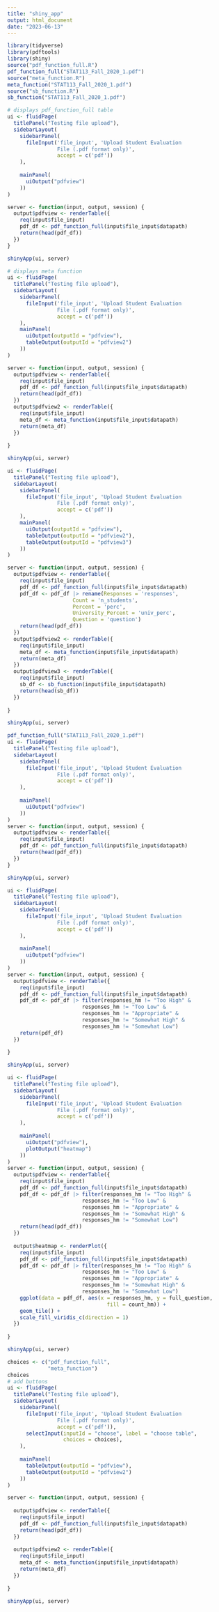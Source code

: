 ```yaml
---
title: "shiny_app"
output: html_document
date: "2023-06-13"
---
```


```r
library(tidyverse)
library(pdftools)
library(shiny)
source("pdf_function_full.R")
pdf_function_full("STAT113_Fall_2020_1.pdf")
source("meta_function.R")
meta_function("STAT113_Fall_2020_1.pdf")
source("sb_function.R")
sb_function("STAT113_Fall_2020_1.pdf")

# displays pdf_function_full table 
ui <- fluidPage( 
  titlePanel("Testing file upload"),
  sidebarLayout(
    sidebarPanel(
      fileInput('file_input', 'Upload Student Evaluation
                File (.pdf format only)',
                accept = c('pdf'))
    ),
    
    mainPanel(
      uiOutput("pdfview")
    ))
)

server <- function(input, output, session) {
  output$pdfview <- renderTable({
    req(input$file_input)
    pdf_df <- pdf_function_full(input$file_input$datapath)
    return(head(pdf_df))
  })
}

shinyApp(ui, server)
```

```r
# displays meta function 
ui <- fluidPage( 
  titlePanel("Testing file upload"),
  sidebarLayout(
    sidebarPanel(
      fileInput('file_input', 'Upload Student Evaluation
                File (.pdf format only)',
                accept = c('pdf'))
    ),
    mainPanel(
      uiOutput(outputId = "pdfview"),
      tableOutput(outputId = "pdfview2")
    ))
)

server <- function(input, output, session) {
  output$pdfview <- renderTable({
    req(input$file_input)
    pdf_df <- pdf_function_full(input$file_input$datapath)
    return(head(pdf_df))
  })
  output$pdfview2 <- renderTable({
    req(input$file_input)
    meta_df <- meta_function(input$file_input$datapath)
    return(meta_df)
  })
  
}

shinyApp(ui, server)
```

```r
ui <- fluidPage( 
  titlePanel("Testing file upload"),
  sidebarLayout(
    sidebarPanel(
      fileInput('file_input', 'Upload Student Evaluation
                File (.pdf format only)',
                accept = c('pdf'))
    ),
    mainPanel(
      uiOutput(outputId = "pdfview"),
      tableOutput(outputId = "pdfview2"),
      tableOutput(outputId = "pdfview3")
    ))
)

server <- function(input, output, session) {
  output$pdfview <- renderTable({
    req(input$file_input)
    pdf_df <- pdf_function_full(input$file_input$datapath)
    pdf_df <- pdf_df |> rename(Responses = 'responses',
                     Count = 'n_students',
                     Percent = 'perc',
                     University_Percent = 'univ_perc',
                     Question = 'question')
    return(head(pdf_df))
  })
  output$pdfview2 <- renderTable({
    req(input$file_input)
    meta_df <- meta_function(input$file_input$datapath)
    return(meta_df)
  })
  output$pdfview3 <- renderTable({
    req(input$file_input)
    sb_df <- sb_function(input$file_input$datapath)
    return(head(sb_df))
  })
  
}

shinyApp(ui, server)
```

```r
pdf_function_full("STAT113_Fall_2020_1.pdf")
ui <- fluidPage( 
  titlePanel("Testing file upload"),
  sidebarLayout(
    sidebarPanel(
      fileInput('file_input', 'Upload Student Evaluation
                File (.pdf format only)',
                accept = c('pdf'))
    ),
    
    mainPanel(
      uiOutput("pdfview")
    ))
)
server <- function(input, output, session) {
  output$pdfview <- renderTable({
    req(input$file_input)
    pdf_df <- pdf_function_full(input$file_input$datapath)
    return(head(pdf_df))
  })
}

shinyApp(ui, server)
```

```r
ui <- fluidPage( 
  titlePanel("Testing file upload"),
  sidebarLayout(
    sidebarPanel(
      fileInput('file_input', 'Upload Student Evaluation
                File (.pdf format only)',
                accept = c('pdf'))
    ),
    
    mainPanel(
      uiOutput("pdfview")
    ))
)
server <- function(input, output, session) {
  output$pdfview <- renderTable({
    req(input$file_input)
    pdf_df <- pdf_function_full(input$file_input$datapath)
    pdf_df <- pdf_df |> filter(responses_hm != "Too High" &
                        responses_hm != "Too Low" &
                        responses_hm != "Appropriate" &
                        responses_hm != "Somewhat High" &
                        responses_hm != "Somewhat Low")
    return(pdf_df)
  })
  
}

shinyApp(ui, server)
```

```r
ui <- fluidPage( 
  titlePanel("Testing file upload"),
  sidebarLayout(
    sidebarPanel(
      fileInput('file_input', 'Upload Student Evaluation
                File (.pdf format only)',
                accept = c('pdf'))
    ),
    
    mainPanel(
      uiOutput("pdfview"),
      plotOutput("heatmap")
    ))
)
server <- function(input, output, session) {
  output$pdfview <- renderTable({
    req(input$file_input)
    pdf_df <- pdf_function_full(input$file_input$datapath)
    pdf_df <- pdf_df |> filter(responses_hm != "Too High" &
                        responses_hm != "Too Low" &
                        responses_hm != "Appropriate" &
                        responses_hm != "Somewhat High" &
                        responses_hm != "Somewhat Low")
    return(head(pdf_df))
  })
  
  output$heatmap <- renderPlot({
    req(input$file_input)
    pdf_df <- pdf_function_full(input$file_input$datapath)
    pdf_df <- pdf_df |> filter(responses_hm != "Too High" &
                        responses_hm != "Too Low" &
                        responses_hm != "Appropriate" &
                        responses_hm != "Somewhat High" &
                        responses_hm != "Somewhat Low")
    ggplot(data = pdf_df, aes(x = responses_hm, y = full_question,
                                fill = count_hm)) +
    geom_tile() +
    scale_fill_viridis_c(direction = 1)
  })
  
}

shinyApp(ui, server)
```

```r
choices <- c("pdf_function_full",
             "meta_function")
choices
# add buttons
ui <- fluidPage( 
  titlePanel("Testing file upload"),
  sidebarLayout(
    sidebarPanel(
      fileInput('file_input', 'Upload Student Evaluation
                File (.pdf format only)',
                accept = c('pdf')),
      selectInput(inputId = "choose", label = "choose table", 
                  choices = choices),
    ),
    
    mainPanel(
      tableOutput(outputId = "pdfview"),
      tableOutput(outputId = "pdfview2")
    ))
)

server <- function(input, output, session) {
  
  output$pdfview <- renderTable({
    req(input$file_input)
    pdf_df <- pdf_function_full(input$file_input$datapath)
    return(head(pdf_df))
  })
  
  output$pdfview2 <- renderTable({
    req(input$file_input)
    meta_df <- meta_function(input$file_input$datapath)
    return(meta_df)
  })
  
}

shinyApp(ui, server)
```




